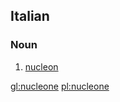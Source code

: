 ==Italian==

===Noun===
{{wikipedia|lang=it}}
{{it-noun|nucleon|m|e|i}}

#{{physics|lang=it}} [[nucleon]]

[[gl:nucleone]]
[[pl:nucleone]]